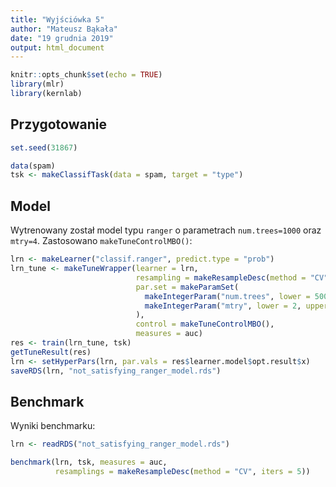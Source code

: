 ---
title: "Wyjściówka 5"
author: "Mateusz Bąkała"
date: "19 grudnia 2019"
output: html_document
---

```{r setup, include=FALSE}
knitr::opts_chunk$set(echo = TRUE)
library(mlr)
library(kernlab)
```

## Przygotowanie

```{r}
set.seed(31867)

data(spam)
tsk <- makeClassifTask(data = spam, target = "type")
```

## Model

Wytrenowany został model typu `ranger` o parametrach `num.trees=1000` oraz `mtry=4`. Zastosowano `makeTuneControlMBO()`:

```{r, eval=FALSE}
lrn <- makeLearner("classif.ranger", predict.type = "prob")
lrn_tune <- makeTuneWrapper(learner = lrn,
                            resampling = makeResampleDesc(method = "CV", iters = 4),
                            par.set = makeParamSet(
                              makeIntegerParam("num.trees", lower = 500, upper = 1000),
                              makeIntegerParam("mtry", lower = 2, upper = 7)
                            ),
                            control = makeTuneControlMBO(),
                            measures = auc)
res <- train(lrn_tune, tsk)
getTuneResult(res)
lrn <- setHyperPars(lrn, par.vals = res$learner.model$opt.result$x)
saveRDS(lrn, "not_satisfying_ranger_model.rds")
```

## Benchmark

Wyniki benchmarku:

```{r}
lrn <- readRDS("not_satisfying_ranger_model.rds")

benchmark(lrn, tsk, measures = auc,
          resamplings = makeResampleDesc(method = "CV", iters = 5))
```
